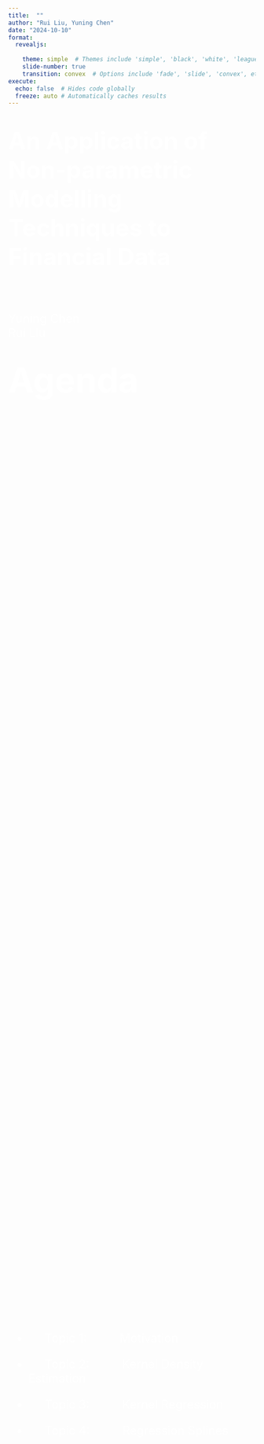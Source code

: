 ```yaml
---
title:  ""
author: "Rui Liu, Yuning Chen" 
date: "2024-10-10"
format: 
  revealjs: 
    
    theme: simple  # Themes include 'simple', 'black', 'white', 'league', etc
    slide-number: true
    transition: convex  # Options include 'fade', 'slide', 'convex', etc.
execute:
  echo: false  # Hides code globally
  freeze: auto # Automatically caches results
---
```


# [An Application of Non-parametric Modelling Techniques to Financial Data ]{style="font-size: 48px;color: white;"}  {background-color="#97C1A9"}

<br> <br> [  <br> Yuning Chen <br> Rui Liu ]{style="font-size: 24px;color: white;"}

# [Agenda]{style="font-size: 70px;color: white;"} {background-color="#8FCACA"}

<br>

::: {style="display: flex; justify-content: center; align-items: center; height: 100%; text-align: left; font-size: 24px; color: white; background: none;"}
-        Topic 1: [Motivation]{style="padding-left: 60px;"} <br>

-        Topic 2: [Kernel Density Estimation]{style="padding-left: 60px;"} <br>

-        Topic 3: [Kernel Regression]{style="padding-left: 60px;"} <br>

-        Topic 4: [Regression Splines]{style="padding-left: 60px;"} <br>
:::

# [ Topic 1: Motivation ]{style="color: white;"} {background-color="#FFC8A2"}

## <span style=" font-size: 60px; color: white;">Data</span>{background-color="#FFC8A2"}

<span style=" font-size: 15px; color: black; line-height: 1.5; display: block;">
All data were downloaded from Yahoo Finance using the R package **quantmod**. <br>
The dataset includes daily data on the opening, highest, lowest, and closing prices, along with trading volume. <br>
We use the **closing price** for our analysis. <br>
In our regression analysis, we use the **VIX index** as the response variable. 
</span>
<div style="font-size: 10px; color: #AA3A39;">
| **Variable** |     **Description**      |  **Min**       |   **Max**   |**Mean**| **Variance** |
|--------------|--------------------------|----------------|-------------|--------|--------------|
|     Date     |          -               |   2015-01-05   |  2024-10-11 |   -    |      -       |
|   VIX        |  Market's expectation of future volatility based on S&P500 index options, higher value means higher anticipated volatility over the next 30 days | 9.22 | 82.69 | 18.23 | 53.85|
| Oil          | West Texas Intermediate (WTI) Crude Oil future, quoted in U.S. dollar per barrel | -37.63 | 123.7 | 61.79 | 332|
|   Gold       |  Gold Futures on the COMEX, quoted in U.S. dollar per ounce | 1,051 | 2,670 | 1,578 | 131,279| 
|  S&P 500     | Tracks the performance of the 500 of the largest publicly traded companies is the U.S., weighted by market capitalization | 1,859 | 5,815 | 1,578 | 1,042,455 |
| Nikkei | Tracks the performance of the 225 large, publicly teraded companies listed on the Tokyo Stock Exchange, weighted by stock price | 14,952 | 42,224 | 24,494 | 35,633,296 | 
|  SSE | Shanghai Stock Exchange Composite Index, tracks all A-shares and B-shares listed on the Shanghai Stock Exchange, weighted by market capitalization | 2,483 | 5,166 |3,914 | 119,747 | 
|FTSE| FTSE 100 index, which represents the 100 largest companies listed on the London Stock Exchange, weighted by market capitalization | 4,994 | 8,446 | 7,117 | 355,342
</div>

![](scaled_data_time_series.jpeg){ width=100% style="display: block; margin: auto;" }


## <span style=" font-size: 60px; color: white;">Histograms</span>{background-color="#FFC8A2"}

![](histogram.jpeg){ width=100% style="display: block; margin: auto;"}

## <span style=" font-size: 60px; color: white;">Pairwise Scatter Plots</span>{background-color="#FFC8A2"}

![](scatter_plot.jpeg){ width=100% style="display: block; margin: auto;"}


# [ Topic 2: Kernel Density Estimation ]{style="color: #8FCACA;"} {background-color="#C6DBDA"}
## <span style=" font-size: 60px; color: white;">One-dimensional Kernel Density Estimation - Kernel Choices</span>{background-color="#C6DBDA"}
<span style=" font-size: 15px; color: black;">
Let $X_1,...,X_n$ be a random sample from a population with continuous pdf f. The kernel density estimator of f is: </span>
<span style=" font-size: 15px; color: white;">
$$\widehat{f}_h(x) = \frac{1}{nh}\sum_{i=1}^nK\left(\frac{x-X_i}{h}\right)$$
</span>
<span style="font-size: 15px; color: black;">
where $K(\cdot)$ is the kernel function and h is the bandwidth. 
</span>

<span style="font-size: 30px; color: black; margin-bottom: 0; display: block;">
Kernel Choices
</span>

::: {.columns}
::: {.column width="33%"}
<div style="display: flex; flex-direction: column; align-items: center; text-align: center; width: 100%;">
  <span style="font-size: 15px; color: black; margin: 0; padding: 0;margin-top: 0;display: block;">
    Gaussian Kernel
  </span>
  <img src="gaussian_kernel.jpeg" style="width: 70%; height: auto; margin: 0; padding: 0;"/>
</div>
:::
::: {.column width="33%"}
<div style="display: flex; flex-direction: column; align-items: center; text-align: center; width: 100%;">
  <span style="font-size: 15px; color: black; margin: 0; padding: 0;margin-top: 0;display: block;">
    Epanechnikov Kernel
  </span>
  <img src="epanechnikov_kernel.jpeg" style="width: 70%; height: auto; margin: 0; padding: 0;"/>
</div>
:::
::: {.column width="33%"}
<div style="display: flex; flex-direction: column; align-items: center; text-align: center; width: 100%;">
  <span style="font-size: 15px; color: black; margin: 0; padding: 0;margin-top: 0;display: block;">
    Uniform Kernel
  </span>
  <img src="uniform_kernel.jpeg" style="width: 70%; height: auto; margin: 0; padding: 0;"/>
</div>
:::
:::

## <span style=" font-size: 60px; color: white;">One-dimensional Kernel Density Estimation - Kernel Choices (Cont'd)</span>{background-color="#C6DBDA"}

::: {.columns}
::: {.column width="25%"}
<span style=" font-size: 18px; color: black">**VIX Index**</span>
![](VIX.jpg){ width=100% style="display: block; margin: auto;"}
:::
::: {.column width="25%"}
<span style=" font-size: 18px; color: black">**Oil**</span>
![](Oil.jpg){ width=100% style="display: block; margin: auto;"}


:::
::: {.column width="25%"}
<span style=" font-size: 18px; color: black">**Gold**</span>
![](Gold.jpg){ width=100% style="display: block; margin: auto;"}

:::
::: {.column width="25%"}
<span style=" font-size: 18px; color: black">**S&P500**</span>
![](SP_500.jpg){ width=100% style="display: block; margin: auto;"}
:::
:::

::: {.columns}
::: {.column width="25%"}
<span style=" font-size: 18px; color: black">**Nikkei Index**</span>
![](Nikkei.jpg){ width=100% style="display: block; margin: auto;"}
:::
::: {.column width="25%"}
<span style=" font-size: 18px; color: black">**SSE Index**</span>
![](SSE.jpg){ width=100% style="display: block; margin: auto;"}


:::
::: {.column width="25%"}
<span style=" font-size: 18px; color: black">**FTSE 100 Index**</span>
![](FTSE.jpg){ width=100% style="display: block; margin: auto;"}

:::
::: {.column width="25%"}

:::
:::

## <span style=" font-size: 60px; color: white;">One-dimensional Kernel Density Estimation - Bandwidth Selection</span>{background-color="#C6DBDA"}
::: {.columns}
::: {.column width="50%"}
<span style=" font-size: 20px; color: #3ACFFA;">
Method 1: Selected optimal bandwidths based on AMISE <br>
</span>

<span style="font-size: 12px; color: black; line-height: 1.0; display: inline-block; margin: 0;">
The optimal bandwidths for kernel density estimators can be selected based on asymptotic mean integrated square error (AMISE) where<br>
$$AMISE\{\widehat{f}_h(x)\} = \frac{5}{4}n^{-\frac{4}{5}}\{R(f'')\}^{\frac{2}{5}}\{R(K)\}^{\frac{4}{5}}\{\mu_2(K)\}^{\frac{2}{5}}$$ 
the optimal bandwidth that minimized the AMISE is:
$$h_{opt} = \left[\frac{R(K)}{n\color{#AA3A39}{R(f'')}{\mu_2(K)}^2}\right]^{\frac{1}{5}}$$
</span>
<span style=" font-size: 15px; color: #AA3A39;">
Problem: we need to estimate $f''$
</span>

<span style=" font-size: 15px; color: #53af8b;">
Solution: Rule of Thumb <br>
</span>
<span style="font-size: 12px; color: black; line-height: 1.0; display: inline-block; margin: 0;">
Estimate $R(f'')$ parametrically by assuming that f is close to a Gaussian density function. <br><br>
Gaussian: $\widehat{h}_{rot} = \left(\frac{1}{4\pi}\right)^{\frac{1}{10}}\left(\frac{3}{8\sqrt{\pi}}\right)^{-\frac{1}{5}}\widehat{\sigma} n^{-\frac{1}{5}}\approx 1.06\widehat{\sigma} n^{-\frac{1}{5}}$ <br>
Epanechnikov: $\widehat{h}_{rot} = \left(\frac{5\widehat{\sigma}^5}{n}\right)\approx 2.34\widehat{\sigma} n^{-\frac{1}{5}}$ <br>
Uniform: $\widehat{h}_{rot} = \left(\frac{3\widehat{\sigma}^5}{n}\right) \approx 2.77\widehat{\sigma} n^{-\frac{1}{5}}$ <br>
</span>
:::
::: {.column width="50%"}
<span style=" font-size: 20px; color: #f69284;">
Method 2: Select optimal bandwidths based on ISE<br>
</span>

<span style="font-size: 12px; color: black; line-height: 1.0; display: inline-block; margin: 0;">
The optimal bandwidths for kernel density estimators can be selected based on the integrated squared error (ISE) where<br>
$$ISE(\widehat{f}_h) = \int_{-\infty}^{\infty} \left\{\widehat{f}_h(x) - f(x)\right\}^2dx = \int_{-\infty}^{\infty} \left\{\widehat{f}_{h}(x)\right\}^2dx - \color{#AA3A39}{2\int_{-\infty}^{\infty} \widehat{f}_h(x)f(x)dx} + \int_{-\infty}^{\infty} \left\{f(x)\right\}^2dx$$ 
</span>

<span style="font-size: 15px; color: #AA3A39;line-height: 1.0; display: inline-block; margin: 0;">
</span>
<span style="font-size: 12px; color: #AA3A39;line-height: 3.0; display: inline-block; margin: 0; ">
Problem: <br>$-2\int_{-\infty}^{\infty} \widehat{f}_h(x)f(x)dx = -2E\{g(X)\}|_{g=\widehat{f}_{h}}$ depends on $h$ and involves unknown quantity f. 
</span>
<br>
<br>
<span style=" font-size: 15px; color: #53af8b;">
Solution: Least Squares Cross-validation <br>
</span>
<span style="font-size: 12px; color: black; line-height: 1.0; display: inline-block; margin: 0;">
Find $h_{LSCV}$ that minimizes: 
$$LSCV(h) = \int_{-\infty}^{\infty} \left\{\widehat{f}_{h}(x)\right\}^2dx - \frac{2}{n} \sum_{i=1}^n \widehat{f}_{h,-i}(X_i) \\
=\frac{1}{n^2h}\sum_{i=1}^n\sum_{j=1}^nK_{(2)}\left(\frac{X_i - X_j}{h}\right) - \frac{2}{n(n-1)h}\sum_{i=1}^n\sum_{j\neq i}K\left(\frac{X_i - X_j}{h}\right)$$
$h_{LSCV}$ is asymptotically optimal
</span>
:::
:::

## <span style=" font-size: 55px; color: white;">One-dimensional Kernel Density Estimation - Bandwidth Selection (Cont'd)</span>{background-color="#C6DBDA"}
::: {.columns}
::: {.column width="50%"}
<span style="font-size: 14px; color: #53af8b; line-height: 1.0; display: inline-block; margin-top: 0;">
Estimated $h_{opt}$ Values
</span>
<div style="font-size: 10px; color: black; line-height: 1.0; margin-top: .5em; text-align: center;">
  <table style="margin: 0 auto; border-collapse: collapse;">
    <tr>
      <th style="padding: 8px; border-top: 1px solid black; border-bottom: 1px solid black;">Asset</th>
      <th style="padding: 8px; border-top: 1px solid black; border-bottom: 1px solid black;">Gaussian $h_{opt}$</th>
      <th style="padding: 8px; border-top: 1px solid black; border-bottom: 1px solid black;">Epanechnikov $h_{opt}$</th>
      <th style="padding: 8px; border-top: 1px solid black; border-bottom: 1px solid black;">Uniform $h_{opt}$</th>
    </tr>
    <tr>
      <td style="padding: 8px; border-top: 1px solid black; border-bottom: 1px solid black;">VIX</td>
      <td style="padding: 8px; border-top: 1px solid black; border-bottom: 1px solid black;">1.38</td>
      <td style="padding: 8px; border-top: 1px solid black; border-bottom: 1px solid black;">3.05</td>
      <td style="padding: 8px; border-top: 1px solid black; border-bottom: 1px solid black;">3.61</td>
    </tr>
    <tr>
      <td style="padding: 8px; border-top: 1px solid black; border-bottom: 1px solid black;">Oil</td>
      <td style="padding: 8px; border-top: 1px solid black; border-bottom: 1px solid black;">4.17</td>
      <td style="padding: 8px; border-top: 1px solid black; border-bottom: 1px solid black;">9.20</td>
      <td style="padding: 8px; border-top: 1px solid black; border-bottom: 1px solid black;">10.89</td>
    </tr>
    <tr>
      <td style="padding: 8px; border-top: 1px solid black; border-bottom: 1px solid black;">Gold</td>
      <td style="padding: 8px; border-top: 1px solid black; border-bottom: 1px solid black;">82.91</td>
      <td style="padding: 8px; border-top: 1px solid black; border-bottom: 1px solid black;">183.03</td>
      <td style="padding: 8px; border-top: 1px solid black; border-bottom: 1px solid black;">216.66</td>
    </tr>
    <tr>
      <td style="padding: 8px; border-top: 1px solid black; border-bottom: 1px solid black;">SP&500</td>
      <td style="padding: 8px; border-top: 1px solid black; border-bottom: 1px solid black;">233.63</td>
      <td style="padding: 8px; border-top: 1px solid black; border-bottom: 1px solid black;">515.76</td>
      <td style="padding: 8px; border-top: 1px solid black; border-bottom: 1px solid black;">610.53</td>
    </tr>
    <tr>
      <td style="padding: 8px; border-top: 1px solid black; border-bottom: 1px solid black;">Nikkei</td>
      <td style="padding: 8px; border-top: 1px solid black; border-bottom: 1px solid black;">1366.00</td>
      <td style="padding: 8px; border-top: 1px solid black; border-bottom: 1px solid black;">3015.40</td>
      <td style="padding: 8px; border-top: 1px solid black; border-bottom: 1px solid black;">3569.50</td>
    </tr>
    <tr>
      <td style="padding: 8px; border-top: 1px solid black; border-bottom: 1px solid black;">SSE</td>
      <td style="padding: 8px; border-top: 1px solid black; border-bottom: 1px solid black;">66.32</td>
      <td style="padding: 8px; border-top: 1px solid black; border-bottom: 1px solid black;">146.40</td>
      <td style="padding: 8px; border-top: 1px solid black; border-bottom: 1px solid black;">173.31</td>
    </tr>
    <tr>
      <td style="padding: 8px; border-top: 1px solid black; border-bottom: 1px solid black;">FTSE</td>
      <td style="padding: 8px; border-top: 1px solid black; border-bottom: 1px solid black;">123.26</td>
      <td style="padding: 8px; border-top: 1px solid black; border-bottom: 1px solid black;">272.10</td>
      <td style="padding: 8px; border-top: 1px solid black; border-bottom: 1px solid black;">322.10</td>
    </tr>
  </table>
</div>
<span style="font-size: 14px; color: #53af8b; line-height: 1.0; display: inline-block; margin: 0;">
Estimated $h_{LSCV}$ Values
</span>
<div style="font-size: 10px; color: black; line-height: 1.0; margin-top: .5em; text-align: center;">
  <table style="margin: 0 auto; border-collapse: collapse;">
    <tr>
      <th style="padding: 8px; border-top: 1px solid black; border-bottom: 1px solid black;">Asset</th>
      <th style="padding: 8px; border-top: 1px solid black; border-bottom: 1px solid black;">Gaussian $h_{LSCV}$</th>
      <th style="padding: 8px; border-top: 1px solid black; border-bottom: 1px solid black;">Epanechnikov $h_{LSCV}$</th>
      <th style="padding: 8px; border-top: 1px solid black; border-bottom: 1px solid black;">Uniform $h_{LSCV}$</th>
    </tr>
    <tr>
      <td style="padding: 8px; border-top: 1px solid black; border-bottom: 1px solid black;">VIX</td>
      <td style="padding: 8px; border-top: 1px solid black; border-bottom: 1px solid black;">1.60</td>
      <td style="padding: 8px; border-top: 1px solid black; border-bottom: 1px solid black;">1.88</td>
      <td style="padding: 8px; border-top: 1px solid black; border-bottom: 1px solid black;">2.22</td>
    </tr>
    <tr>
      <td style="padding: 8px; border-top: 1px solid black; border-bottom: 1px solid black;">Oil</td>
      <td style="padding: 8px; border-top: 1px solid black; border-bottom: 1px solid black;">8.33</td>
      <td style="padding: 8px; border-top: 1px solid black; border-bottom: 1px solid black;">4.60</td>
      <td style="padding: 8px; border-top: 1px solid black; border-bottom: 1px solid black;">5.44</td>
    </tr>
    <tr>
      <td style="padding: 8px; border-top: 1px solid black; border-bottom: 1px solid black;">Gold</td>
      <td style="padding: 8px; border-top: 1px solid black; border-bottom: 1px solid black;">41.46</td>
      <td style="padding: 8px; border-top: 1px solid black; border-bottom: 1px solid black;">91.51</td>
      <td style="padding: 8px; border-top: 1px solid black; border-bottom: 1px solid black;">108.33</td>
    </tr>
    <tr>
      <td style="padding: 8px; border-top: 1px solid black; border-bottom: 1px solid black;">SP500</td>
      <td style="padding: 8px; border-top: 1px solid black; border-bottom: 1px solid black;">116.82</td>
      <td style="padding: 8px; border-top: 1px solid black; border-bottom: 1px solid black;">257.88</td>
      <td style="padding: 8px; border-top: 1px solid black; border-bottom: 1px solid black;">305.27</td>
    </tr>
    <tr>
      <td style="padding: 8px; border-top: 1px solid black; border-bottom: 1px solid black;">Nikkei</td>
      <td style="padding: 8px; border-top: 1px solid black; border-bottom: 1px solid black;">682.98</td>
      <td style="padding: 8px; border-top: 1px solid black; border-bottom: 1px solid black;">1507.70</td>
      <td style="padding: 8px; border-top: 1px solid black; border-bottom: 1px solid black;">1784.80</td>
    </tr>
    <tr>
      <td style="padding: 8px; border-top: 1px solid black; border-bottom: 1px solid black;">SSE</td>
      <td style="padding: 8px; border-top: 1px solid black; border-bottom: 1px solid black;">158.37</td>
      <td style="padding: 8px; border-top: 1px solid black; border-bottom: 1px solid black;">87.40</td>
      <td style="padding: 8px; border-top: 1px solid black; border-bottom: 1px solid black;">103.46</td>
    </tr>
    <tr>
      <td style="padding: 8px; border-top: 1px solid black; border-bottom: 1px solid black;">{'FTSE'}</td>
      <td style="padding: 8px; border-top: 1px solid black; border-bottom: 1px solid black;">164.79</td>
      <td style="padding: 8px; border-top: 1px solid black; border-bottom: 1px solid black;">150.56</td>
      <td style="padding: 8px; border-top: 1px solid black; border-bottom: 1px solid black;">178.23</td>
    </tr>
  </table>
</div>


:::
::: {.column width="50%"}
<div style="font-size: 14px; color: black; line-height: 1.0; margin-top: 4em; text-align: center;">
![](VIX_MSE.png){ width=60% style="display: block; margin: auto;"} <br>
![](Oil_MSE.jpg){ width=60% style="display: block; margin: auto;"}

</div>

:::
:::

## <span style=" font-size: 60px; color: white;"> One-dimensional Kernel Density Estimation - Boundary Bias</span>{background-color="#C6DBDA"}

<span style=" font-size: 15px; color: #AA3A39;">
Problem: When we use the kernel density estimator $\widehat{f}_{h}{(x)}$ to estimate $f(x)$, the support set of the estimator can be different from that of $f(x)$. 
</span>

<span style=" font-size: 15px; color: black;">
Specifically, the bias of our estimator $\widehat{f}_{h}{(x)}$ at $x = ph$ with $0 \leq p < 1$ is: 
$$Bias\left\{\widehat{f}_{h}{(x)}\right\} = \{a_0(p) - 1\}f(x) - ha_1(p)f'(x)+\frac{1}{2}h^2a_2(p)f''(x)+o(h^2)$$ where $a_l(p) = \int_{-\infty}^pu^lK(u)du$
</span>

::: {.columns}
::: {.column width="33%"}
<span style="font-size: 20px; color: #53af8b; margin: 0; padding: 0;margin-top: 0;display: block;">
   Solution 1: Normalization
</span>
<span style="font-size: 11px; color: black; margin: 0; padding: 0;margin-top: 0;display: block;">
We normalize $\widehat{f}_{h}{(x)}$ by dividing by $a_0(p)$ so that: 
$$\tilde{f_h}(x) = \frac{\widehat{f}_{h}(x)}{a_0(p)}$$ and 
$$Bias\left\{\tilde{f_h}{(x)}\right\} = - h\frac{a_1(p)}{a_0(p)}f'(x)+\frac{1}{2}h^2\frac{a_2(p)}{a_0(p)}f''(x)+o(h^2) \rightarrow 0$$ 
Note:<br>
The bias has rate $h$ instead of $h^2$, meaning that the convergence at boundary is much slower.
</span>
:::
::: {.column width="33%"}
  <span style="font-size: 20px; color: #53af8b; margin: 0; padding: 0;margin-top: 0;display: block;">
   Solution 2: Boundary Kernels
  </span>
  <span style="font-size: 11px; color: black; margin: 0; padding: 0;margin-top: 0;display: block;">
  Suppose we have two kernel functions $L(\cdot)$ and $K(\cdot)$, we know that 
  $$
  E\{c_1(p)\widehat{f}_{K,h}{(x)}\} = c_1(p)a_0(p)f(x) - ha_1(p)c_1(p)f'(x)+O(h^2) \\ 
  E\{a_1(p)\widehat{f}_{L,h}{(x)}\} = a_1(p)c_0(p)f(x) - ha_1(p)c_1(p)f'(x)+O(h^2) \\ 
  $$
  we define a new kernel $B(\cdot)$ at the boundary: 
  $$B(u) = \frac{c_1(p)K(u) - a_1(p)L(u)}{c_1(p)a_0(p) - a_1(p)c_0(p)}$$
  The new estimator $\widehat{f}_{B,h}{(x)}$ satisfies: 
  $$E{\widehat{f}_{B,h}{(x)}} = f(x) + O(h^2)$$
  </span>
:::
::: {.column width="33%"}
  <span style="font-size: 18px; color: #53af8b; margin: 0; padding: 0;margin-top: 0;display: block;">
   Solution 3: Log - Transformation 
  </span>
  <span style="font-size: 11px; color: black; margin: 0; padding: 0;margin-top: 0;display: block;">
  We estimate a kernel density estimator $\widehat{g}(\cdot)$ based on the log transformed data and the estimator for the original variable y is 
  $$\widehat{f}(x) = \frac{\widehat{g}(log(x))}{x}$$
  Note: If x is near 0 at the boundary, then the result will be very unstable. 
  
  </span>
  <span style="font-size: 18px; color: #53af8b; margin: 0; padding: 0;margin-top: 0;display: block;">
   Solution 4: Reflected Method
</span>
<span style="font-size: 11px; color: black; margin: 0; padding: 0;margin-top: 0;display: block;">
We use a new estimator $$\widehat{f}(x) = \frac{1}{nh}\left[ K\left( \frac{x+X_i}{h}\right) + K\left( \frac{x-X_i}{h}\right)\right]$$
to estimate the density at the boundary. <br>
Essentially, we are reflecting the kernel at the boundary. 
</span>
:::
:::

## <span style=" font-size: 60px; color: white;"> One-dimensional Kernel Density Estimation - Boundary Bias (Cont'd)</span>{background-color="#C6DBDA"}
<span style="font-size: 20px; color: #53af8b; margin: 0; padding: 0;margin-top: 0;display: block;">
We use Epanechnikov kernel and $h_{RoT}$ to illustrate the effect of different boundary bias correction methods
</span>

::: {.columns}
::: {.column width="50%"}
<div style="font-size: 14px; color: black; line-height: 1.0; margin-top: 5em; text-align: center;">
![](boundary_bias_oil.jpg){ width=90% style="display: block; margin: auto;" }
</div>

:::
::: {.column width="50%"}
<div style="font-size: 14px; color: black; line-height: 1.0; margin-top: 5em; text-align: center;">
![](boundary_bias_VIX.jpg){ width=90% style="display: block; margin: auto;" }
</div>
:::
:::
## <span style=" font-size: 60px; color: white;"> Two-dimensional Kernel Density Estimation</span>{background-color="#C6DBDA"}

::: {.columns}
::: {.column width="100%"}
<span style="font-size: 18px; color: black; margin: 0; padding: 0;margin-top: 2em;display: block;">
If $X \in \mathbb{R}^2$, then the two dementional kernel density estimator of $f(x)$ is: 
</span>

<span style="font-size: 18px; color: white; margin: 0; padding: 0;margin-top: 2em;display: block;">
$$\widehat{f}_h(x) \ = \frac{1}{n}\sum_{i=1}^n \frac{1}{h_1 h_2}K\left( \frac{x-X_1}{h_1}, \frac{x-X_2}{h_12}\right)$$
</span>


<span style="font-size: 18px; color: black; margin: 0; padding: 0;margin-top: 2em;display: block;">
More generally, we use a non-singular matrix $H$ as the bandwidth matrix, then
</span>

<span style="font-size: 18px; color: white; margin: 0; padding: 0;margin-top: 2em;display: block;">
$$
\widehat{f}_h(x) \ = \frac{1}{n}\sum_{i=1}^n \frac{1}{det(\mathbf{H})}\mathscr{K}\{\mathbf{H}^{-1}(\mathbf{x} - \mathbf{X_i})\}
$$
</span>

:::
:::

::: {.columns}
::: {.column width="25%"}
<div style="font-size: 14px; color: black; line-height: 1.0; margin-top: 2em; text-align: center;">
**Fitted Density Plot - Oil v.s Gold**

![](3D_Gold_Oil.jpg){ width=100% style="display: block; margin: auto;" }
</div>
:::
::: {.column width="25%"}
<div style="font-size: 14px; color: black; line-height: 1.0; margin-top: 2em; text-align: center;">
**Fitted Density Plot - Gold v.s VIX**

![](3D_Gold_VIX.jpg){ width=100% style="display: block; margin: auto;" }
</div>
:::
::: {.column width="25%"}
<div style="font-size: 14px; color: black; line-height: 1.0; margin-top: 2em; text-align: center;">
**Fitted Density Plot - Oil v.s Gold**

![](3D_Oil_VIX.jpg){ width=100% style="display: block; margin: auto;" }
</div>
:::
::: {.column width="25%"}
<div style="font-size: 14px; color: black; line-height: 1.0; margin-top: 2em; text-align: center;">
**Fitted Density Plot - S&P500 v.s VIX**

![](3D_SP500_VIX.jpg){ width=100% style="display: block; margin: auto;" }
</div>
:::
:::

# [ Topic 3: Kernel Regression ]{style="color: black;"} {background-color="#F1EDE6"}

## <span style=" font-size: 35px; color: black;"> Scaling Data </span>{background-color="#F1EDE6"}

<span style=" font-size: 20px; color: black;">For our regression analysis, we scale the data by standardizing the data so that the distance calculation are consistent across the covariates. 
</span>
![](scatter_plot_scaled.jpeg){ width=70% style="display: block; margin: auto;" }


## <span style=" font-size: 35px; color: black;"> Local Constant and Local Linear Kernel Regression </span>{background-color="#F1EDE6"}

 <span style=" font-size: 20px; color: black;">
 We model the data non-parametrically as:  </span>
 <span style="font-size: 20px; color: grey;">
 $$Y_i = m(\mathbf{X_i}) + \epsilon_i$$
 </span>
 
<span style=" font-size: 20px; color: black;">
In a </span> <span style=" font-size: 20px; color: #00C4D4;">local constant estimator </span><span style=" font-size: 20px; color: black;">, the estimator $\widehat{m}_{h}(x)$ is defined as:
</span>

<span style=" font-size: 20px; color: #C06C84;">
$$\widehat{m}_{h}(x) = \frac{\sum_{i=1}^nK\left(\frac{x-X_i}{h}\right)Y_i}{K\left(\frac{x-X_i}{h}\right)}$$
</span>

<span style=" font-size: 20px; color: black;">
In a </span> <span style=" font-size: 20px; color: #00C4D4;">local linear estimator </span><span style=" font-size: 20px; color: black;">, the estimator $\widehat{m}_{h}(x)$ is defined as:
</span>

<span style=" font-size: 20px; color: #355C7D;">
$$\widehat{m}_{1,h}(x) = \frac{S_{2,h}(x)T_{0,h}(x) - S_{1,h}(x)T_{1,h}(x)}{S_{0,h}(x)S_{2,h}(x)- S^2_{1,h}(x)} \qquad $$ 
</span>

<span style=" font-size: 20px; color: #355C7D;">
where
$$\widehat{\beta}(x)= \begin{pmatrix}
S_{0,h}(x) & S_{1,h}(x) \\ 
S_{1,h}(x) & S_{2,h}(x)
\end{pmatrix}^{-1}
\begin{pmatrix}
T_{0,h}(x) \\ 
T_{1,h}(x)
\end{pmatrix}
\qquad 
S_{j,h}(x) = \sum_{i=1}^n K_h(x-X_i)(X_i-x)^j
\qquad 
T_{j,h}(x) = \sum_{i=1}^n K_h(x-X_i)(X_i-x)^jY_i
$$ 
</span>


## <span style=" font-size: 35px; color: black;"> One Dimensional Kernel Regression </span>{background-color="#F1EDE6"}

::: {style="display: flex; justify-content: space-between; width: 100%; margin-bottom: 0em;"}
::: {style="flex: 1; display: flex; justify-content: center; margin: 0; padding: 0;"}
<span style=" font-size: 20px; color: #8FCACA;"> Local Constant Regression with Epanechnikov Kernel</span>
![](one_dimensional_kernel_regression_lc_epanechnikov.jpeg){ width=100% style="display: block; margin: auto;" }
:::
::: {style="flex: 1; display: flex; justify-content: center; margin: 0; padding: 0;"}
<span style=" font-size: 20px; color: pink;"> Local Linear Regression with Epanechnikov Kernel</span>
![](one_dimensional_kernel_regression_ll_epanechnikov.jpeg){ width=100% style="display: block; margin: auto;" }
:::
:::

::: {style="display: flex; justify-content: space-between; width: 100%; margin-top: 0em;"}
::: {style="flex: 1; text-align: center; font-size: 0.2em; margin: 0; padding: 0;"}
**Bandwidth selected by cross validation, minimizing the weighted average residual sum of squares**

|  Model       |  adjusted $R^2$  |     X Range       | Bandwidth | Bandwidth % of X Range |
|--------------|------------------|-------------------|-----------|-------------------------|
| VIX ~ S&P500 | 0.2952|  -1.41 - 2.47     |   0.0093  |          0.24%         |
| VIX ~ Oil    | 0.4823| -2.87 - 3.42      |   0.0848  |          1.35%         |
| VIX ~ Gold   | 0.4330|  -1.45 - 3.01     |  0.0195   |          0.44%         |
| VIX ~ Nikkei | 0.2022| -1.60 - 2.97      |  0.025    |          0.55%         |
| VIX ~ SSE    | 0.0593|  -2.06 - 5.70    |  0.0932    |          1.20%         |
| VIX ~ FTSE   | 0.4833|  -3.57 - 2.23    |  0.0716    |          1.24%         |
:::
::: {style="flex: 1; text-align: center; font-size: 0.2em; margin: 0; padding: 0;"}
**Bandwidth selected by cross validation, minimizing the weighted average residual sum of squares**

|  Model       |  adjusted $R^2$  |     X Range       | Bandwidth | Bandwidth % of X Range |
|--------------|------------------|-------------------|-----------|-------------------------|
| VIX ~ S&P500 | 0.2147|  -1.41 - 2.47     |   0.0834  |          2.15%         |
| VIX ~ Oil    | 0.4824| -2.87 - 3.42      |   0.0237  |          1.48%         |
| VIX ~ Gold   | 0.4269|  -1.45 - 3.01     |  0.0195   |          0.53%         |
| VIX ~ Nikkei | 0.1849| -1.60 - 2.97      |  0.0527    |         1.15%         |
| VIX ~ SSE    | 0.0550|  -2.06 - 5.70    |  0.0799    |          1.84%         |
| VIX ~ FTSE   | 0.4821|  -3.57 - 2.23    |  0.0716    |          1.38%         |
:::
:::

## <span style=" font-size: 35px; color: black;"> Multi Dimensional Kernel Regression </span>{background-color="#F1EDE6"}
<span style=" font-size: 15px; color: black;"> We sample 75% of the data without replacement as our training set and the rest 25% are used as testing set. </span>

::: {style="display: flex; justify-content: space-between; width: 100%; margin-top: 1em; margin-bottom:0em;"}
::: {style="flex: 1; text-align: center; font-size: 0.25em; margin: 0; padding: 0;"}
**Local Constant Estimator - Full Model**
<table style="width:100%; border-collapse: collapse;">
  <tr>
    <th>Model</th>
    <th>Oil</th>
    <th>Gold</th>
    <th>S&P500</th>
    <th>Nikkei</th>
    <th>SSE</th>
    <th>FTSE</th>
  </tr>
  <tr>
    <td>Bandwidth</td>
    <td>0.13</td>
    <td>0.11</td>
    <td>0.08</td>
    <td>0.24</td>
    <td>0.19</td>
    <td>0.19</td>
  </tr>
  <tr>
    <td>Bandwidth % of X Range</td>
    <td>0.02</td>
    <td>0.02</td>
    <td>0.02</td>
    <td>0.05</td>
    <td>0.02</td>
    <td>0.03</td>
  </tr>
  <tr style="border-top:double;">
    <td><b>Adjusted $R^2$</b></td>
    <td><b>0.9660</b></td>
    <td></td>
    <td><b>Training MSE</b></td>
    <td><b>0.0319<b></td>
    <td><b>Testing MSE</b></td>
    <td><b>0.4534<b></td>
  </tr>
</table>
:::
::: {style="flex: 1; text-align: center; font-size: 0.25em; margin-left: 1em; padding: 0;"}
**Local Linear Estimator - Full Model**
<table style="width:100%; border-collapse: collapse;">
  <tr>
    <th>Model</th>
    <th>Oil</th>
    <th>Gold</th>
    <th>S&P500</th>
    <th>Nikkei</th>
    <th>SSE</th>
    <th>FTSE</th>
  </tr>
  <tr>
    <td>Bandwidth</td>
    <td>0.25</td>
    <td>0.48</td>
    <td>0.20</td>
    <td>0.19</td>
    <td>0.34</td>
    <td>0.35</td>
  </tr>
  <tr>
    <td>Bandwidth % of X Range</td>
    <td>0.04</td>
    <td>0.12</td>
    <td>0.05</td>
    <td>0.04</td>
    <td>0.04</td>
    <td>0.06</td>
  </tr>
  <tr style="border-top:double;">
    <td><b>Adjusted $R^2$</b></td>
    <td><b>0.9529</b></td>
    <td></td>
    <td><b>Training MSE</b></td>
    <td><b>0.0452<b></td>
    <td><b>Testing MSE</b></td>
    <td><b>0.4534<b></td>
  </tr>
</table>
:::
:::

::: {.columns}
::: {.column width="100%"}
<span style="font-size: 12px; color: black; line-height: 1.5; display: block; margin-top: 0em;">
Fitted v.s observed values - Local Constant Estimator
</span>
![](kernel_regression_lc_full_testing.jpeg){ width=90% style="display: block; margin-left: 2em;" }
:::
::: {.column width="100%"}
<span style="font-size: 12px; color: black; line-height: 1.5; display: block; margin-top: 0em;">
Fitted v.s observed values - Local Linear Estimator
</span>
![](kernel_regression_ll_full_testing.jpeg){ width=90% style="display: block; margin: auto;" }
:::
:::
<!-- 
::: {.columns}
::: {.column width="100%"}
![](scaled_data_time_series.jpeg){ width=100% style="display: block; margin: auto;" }
:::
:::
-->


## <span style=" font-size: 35px; color: black;"> Multi Dimensional Kernel Regression (Cont'd) </span>{background-color="#F1EDE6"}
::: {style="display: flex; justify-content: space-between; width: 100%; margin-top: 0em;"}
::: {style="flex: 1; text-align: center; font-size: 0.2em; margin: 0; padding: 0;"}
**Local Constant Estimator - Five Variables**
<table style="width:100%; border-collapse: collapse;">
  <tr>
    <th>Model</th>
    <th>Training MSE</th>
    <th>Testing MSE</th>
  </tr>
  <tr>
    <td>VIX ~ Oil + Gold + SP500 + Nikkei + SSE + FTSE</td>
    <td>0.0303</td>
    <td>0.4049</td>

  </tr>
  <tr>
    <td>VIX ~ Gold + SP500 + Nikkei + SSE + FTSE</td>
    <td>0.0333</td>
    <td>0.2595</td>
  </tr>
  <tr style="border-top:double;">
    <td>VIX ~ Oil + SP500 + Nikkei + SSE + FTSE</td>
    <td>0.0430</td>
    <td>0.2242</td>
  </tr>
  <tr>
    <td>VIX ~ Oil + Gold + Nikkei + SSE + FTSE</td>
    <td>0.0332</td>
    <td style="background-color: lightblue;">0.2097</td>
  </tr>
  <tr>
    <td>VIX ~ Oil + Gold + SP500 + SSE + FTSE</td>
    <td>0.0335</td>
    <td>0.2185</td>
  </tr>
  <tr>
    <td>VIX ~ Oil + Gold + SP500 + Nikkei + SSE</td>
    <td>0.0427</td>
    <td>0.2273</td>
  </tr>
</table>
:::
::: {style="flex: 1; text-align: center; font-size: 0.2em; margin-left: 1em; padding: 0;"}
**Local Linear Estimator - Five Variable**
<table style="width:100%; border-collapse: collapse;">
  <tr>
    <th>Model</th>
    <th>Training MSE</th>
    <th>Testing MSE</th>
  </tr>
  <tr>
    <td>VIX ~ Oil + Gold + SP500 + Nikkei + SSE + FTSE</td>
    <td>0.0592</td>
    <td style="background-color: skyblue;">0.2330</td>

  </tr>
  <tr>
    <td>VIX ~ Gold + SP500 + Nikkei + SSE + FTSE</td>
    <td>0.0402</td>
    <td>65.2433</td>
  </tr>
  <tr style="border-top:double;">
    <td>VIX ~ Oil + SP500 + Nikkei + SSE + FTSE</td>
    <td>0.0679</td>
    <td>59.7825</td>
  </tr>
  <tr>
    <td>VIX ~ Oil + Gold + Nikkei + SSE + FTSE</td>
    <td>0.0568</td>
    <td>115.7836</td>
  </tr>
  <tr>
    <td>VIX ~ Oil + Gold + SP500 + SSE + FTSE</td>
    <td>0.0538</td>
    <td>92.8924</td>
  </tr>
  <tr>
    <td>VIX ~ Oil + Gold + SP500 + Nikkei + SSE</td>
    <td>0.0453</td>
    <td>6511.29</td>
  </tr>
</table>
:::
:::

<span style="font-size: 12px; color: #93C990; line-height: 1; display: block; margin-top: 0em; margin-bottom:0em;">
Local Constant Estimator 
</span>

::: {style="display: flex; justify-content: space-between; width: 100%; margin-top: 0em;"}
::: {.column width="33.33%"}
<span style="font-size: 12px; color: black; line-height: 1; display: block; margin-top: 0em;">
Oil
</span>
![](kernel_regression_lc_five_oil_testing.jpeg){ width=100% style="display: block; margin: 0;" }

:::
::: {.column width="33.33%"}
<span style="font-size: 12px; color: black; line-height: 1.5; display: block; margin-top: 0em;">
Gold
</span>
![](kernel_regression_lc_five_gold_testing.jpeg){ width=100% style="display: block; margin: 0;" }

:::
::: {.column width="33.33%"}
<span style="font-size: 12px; color: black; line-height: 1.5; display: block; margin-top: 0em;">
SP500
</span>
![](kernel_regression_lc_five_SP500_testing.jpeg){ width=100% style="display: block; margin: 0;" }
:::
:::

::: {style="display: flex; justify-content: space-between; width: 100%; margin-top: 0em;"}
::: {.column width="33.33%"}
<span style="font-size: 12px; color: black; line-height: 1.5; display: block; margin-top: 0em;">
Nikkei
</span>
![](kernel_regression_lc_five_Nikkei_testing.jpeg){ width=100% style="display: block; margin: 0;" }

:::
::: {.column width="33.33%"}
<span style="font-size: 12px; color: black; line-height: 1.5; display: block; margin-top: 0em;">
SSE
</span>
![](kernel_regression_lc_five_SSE_testing.jpeg){ width=100% style="display: block; margin: 0;" }

:::
::: {.column width="33.33%"}
<span style="font-size: 12px; color: black; line-height: 1.5; display: block; margin-top: 0em;">
FTSE
</span>
![](kernel_regression_lc_five_FTSE_testing.jpeg){ width=100% style="display: block; margin: 0;" }

:::
:::

<span style="font-size: 12px; color: #93C990; line-height: 1; display: block; margin-top: 0em; margin-bottom:0em;">
Local Linear Estimator 
</span>

::: {style="display: flex; justify-content: space-between; width: 100%; margin-top: 0em;"}
::: {.column width="33.33%"}
<span style="font-size: 12px; color: black; line-height: 1.5; display: block; margin-top: 0em;">
Oil
</span>
![](kernel_regression_ll_five_oil_testing.jpeg){ width=100% style="display: block; margin: 0;" }

:::
::: {.column width="33.33%"}
<span style="font-size: 12px; color: black; line-height: 1.5; display: block; margin-top: 0em;">
Gold
</span>
![](kernel_regression_ll_five_gold_testing.jpeg){ width=100% style="display: block; margin: 0;" }
:::
::: {.column width="33.33%"}
<span style="font-size: 12px; color: black; line-height: 1.5; display: block; margin-top: 0em;">
S&P500
</span>
![](kernel_regression_ll_five_SP500_testing.jpeg){ width=100% style="display: block; margin: 0;" }
:::
:::

::: {style="display: flex; justify-content: space-between; width: 100%; margin-top: 0em;"}
::: {.column width="33.3%"}
<span style="font-size: 12px; color: black; line-height: 1.5; display: block; margin-top: 0em;">
Nikkei
</span>
![](kernel_regression_ll_five_Nikkei_testing.jpeg){ width=100% style="display: block; margin: 0;" }
:::
::: {.column width="33.33%"}
<span style="font-size: 12px; color: black; line-height: 1.5; display: block; margin-top: 0em;">
SSE
</span>
![](kernel_regression_ll_five_SSE_testing.jpeg){ width=100% style="display: block; margin: 0;" }
:::
::: {.column width="33.33%"}
<span style="font-size: 12px; color: black; line-height: 1.5; display: block; margin-top: 0em;">
FTSE
</span>
![](kernel_regression_ll_five_FTSE_testing.jpeg){ width=100% style="display: block; margin: 0;" }
:::
:::

## <span style=" font-size: 35px; color: black;"> Multi Dimensional Kernel Regression (Continued) </span>{background-color="#F1EDE6"}

::: {style="display: flex; justify-content: space-between; width: 100%; margin-top: 1em;"}
::: {style="flex: 1; text-align: center; font-size: 0.2em; margin: 0; padding: 0;"}
**Local Constant Estimator - Four Variables**
<table style="width:100%; border-collapse: collapse;">
  <tr>
    <th>Model</th>
    <th>Training MSE</th>
    <th>Testing MSE</th>
  </tr>
  <tr>
    <td>VIX ~  Gold + Nikkei + SSE + FTSE</td>
    <td>0.0484</td>
    <td>0.2351</td>

  </tr>
  <tr>
    <td>VIX ~ Oil + Nikkei + SSE + FTSE</td>
    <td>0.0553</td>
    <td style="background-color: skyblue;">0.1644</td>
  </tr>
  <tr style="border-top:double;">
    <td>VIX ~ Oil + Gold + SSE + FTSE</td>
    <td>0.0574</td>
    <td>0.2274</td>
  </tr>
  <tr>
    <td>VIX ~ Oil + Gold + Nikkei + FTSE</td>
    <td>0.0462</td>
    <td>0.2278</td>
  </tr>
  <tr>
    <td>VIX ~ Oil + Gold + Nikkei + SSE</td>
    <td>0.0487</td>
    <td>0.2404</td>
  </tr>
</table>
:::
::: {style="flex: 1; text-align: center; font-size: 0.2em; margin-left: 2em; padding: 0;"}
**Local Linear Estimator - Four Variables**
<table style="width:100%; border-collapse: collapse;">
  <tr>
    <th>Model</th>
    <th>Training MSE</th>
    <th>Testing MSE</th>
  </tr>
  <tr>
    <td>VIX ~ SP500 + Nikkei + SSE + FTSE</td>
    <td>0.0645</td>
    <td>0.8281</td>

  </tr>
  <tr>
    <td>VIX ~ Gold + Nikkei + SSE + FTSE</td>
    <td>0.0580</td>
    <td>59.6278</td>
  </tr>
  <tr style="border-top:double;">
    <td>VIX ~ Gold + SP500 + SSE + FTSE</td>
    <td>0.0679</td>
    <td>59.7825</td>
  </tr>
  <tr>
    <td>VIX ~ Gold + SP500 + Nikkei + FTSE</td>
    <td>0.0592</td>
    <td style="background-color: skyblue;">0.1604</td>
  </tr>
  <tr>
    <td>Gold + SP500 + Nikkei + SSE</td>
    <td>0.3247</td>
    <td>0.7403</td>
  </tr>
</table>
:::
:::

::: {style="display: flex; justify-content: center; width: 85%; margin-top: 1em; align-items: center; aign: center; margin-left: 2.8em;"}
::: {.column width="50%"}
<span style="font-size: 12px; color: #93C990; line-height: 1; display: block; margin-top: 0em; margin-bottom:0em;">
Local Constant Estimator - Excluding Gold
</span>
![](kernel_regression_lc_four_gold_testing.jpeg){ width=100% style="display: block; margin-right: 2em;" }
:::
:::

::: {style="display: flex; justify-content: space-between; width: 85%; margin-top: 0em; margin-left: 2.8em"}
::: {.column width="20%"}
<span style="font-size: 12px; color: #93C990; line-height: 1; display: block; margin-top: 0em; margin-bottom:0em;">
Local Linear Estimator  - Excluding SSE
</span>
![](kernel_regression_lc_four_SSE_testing.jpeg){ width=100% style="display: block; margin-right: 2em;" }
:::
:::

<!--
## <span style=" font-size: 35px; color: black;"> Multi Dimensional Kernel Regression (Continued) </span>{background-color="#F1EDE6"}

::: {style="display: flex; justify-content: space-between; width: 100%; margin-top: 1em; "}
::: {style="flex: 1; text-align: center; font-size: 0.2em; margin: 0; padding: 0;"}
**Local Constant Estimator - Three Variables**
<table style="width:100%; border-collapse: collapse;">
  <tr>
    <th>Model</th>
    <th>Oil</th>
    <th>Gold</th>
    <th>S&P500</th>
    <th>FTSE</th>
  </tr>
  <tr>
    <td>Bandwidth</td>
    <td>$\times$</td>
    <td>36.27</td>
    <td>81.32</td>
    <td>70.30</td>
  </tr>
  <tr>
    <td>Bandwidth % of X Range</td>
    <td>$\times$</td>
    <td>0.02</td>
    <td>0.02</td>
    <td>0.02</td>
  </tr>
  <tr style="border-top:double;">
    <td><b>Adjusted $R^2$</b></td>
    <td><b>0.8984</b></td>
    <td></td>
    <td><b>MSE</b></td>
    <td><b>5.63<b></td>
  </tr>
  <tr>
    <td>Bandwidth</td>
    <td>1.92</td>
    <td>$\times$</td>
    <td>99.45</td>
    <td>82.87</td>
  </tr>
  <tr>
    <td>Bandwidth % of X Range</td>
    <td>0.01</td>
    <td>$\times$</td>
    <td>0.03</td>
    <td>0.02</td>
  </tr>
  <tr style="border-top:double;">
    <td><b>Adjusted $R^2$</b></td>
    <td style="color: #00C4D4;"><b>0.9158</b></td>
    <td></td>
    <td ><b>MSE</b></td>
    <td style="color: #00C4D4;"><b>4.6731<b></td>
  </tr>
  <tr>
    <td>Bandwidth</td>
    <td>2.17</td>
    <td>39.53</td>
    <td>$\times$</td>
    <td>79.53</td>
  </tr>
  <tr>
    <td>Bandwidth % of X Range</td>
    <td>0.01</td>
    <td>0.02</td>
    <td>$\times$</td>
    <td>0.02</td>
  </tr>
  <tr style="border-top:double;">
    <td><b>Adjusted $R^2$</b></td>
    <td><b>0.9060</b></td>
    <td></td>
    <td><b>MSE</b></td>
    <td><b>5.2145<b></td>
  </tr>
  <tr>
    <td>Bandwidth</td>
    <td>2.17</td>
    <td>20.66</td>
    <td>104.25</td>
    <td>$\times$</td>
  </tr>
  <tr>
    <td>Bandwidth % of X Range</td>
    <td>0.01</td>
    <td>0.01</td>
    <td>0.03</td>
    <td>$\times$</td>
  </tr>
  <tr style="border-top:double;">
    <td><b>Adjusted $R^2$</b></td>
    <td><b>0.8896</b></td>
    <td></td>
    <td><b>MSE</b></td>
    <td><b>6.1118</b></td>
  </tr>
</table>
:::
::: {style="flex: 1; text-align: center; font-size: 0.2em; margin-left: 2em; padding: 0;"}
**Local Linear Estimator - Three Variables**
<table style="width:100%; border-collapse: collapse;">
  <tr>
    <th>Model</th>
    <th>Oil</th>
    <th>Gold</th>
    <th>S&P500</th>
    <th>FTSE</th>
  </tr>
  <tr>
    <td>Bandwidth</td>
    <td>$\times$</td>
    <td>149.70</td>
    <td>2003.55</td>
    <td>161.49</td>
  </tr>
  <tr>
    <td>Bandwidth % of X Range</td>
    <td>$\times$</td>
    <td>0.04</td>
    <td>0.07</td>
    <td>0.05</td>
  </tr>
  <tr style="border-top:double;">
    <td><b>Adjusted $R^2$</b></td>
    <td style="color: #00C4D4;"><b>0.9075</b></td>
    <td></td>
    <td><b>MSE</b></td>
    <td style="color: #00C4D4;"><b>5.0942<b></td>
  </tr>
  <tr>
    <td>Bandwidth</td>
    <td>22.32</td>
    <td>$\times$</td>
    <td>768.60</td>
    <td>147.36</td>
  </tr>
  <tr>
    <td>Bandwidth % of X Range</td>
    <td>0.14</td>
    <td>$\times$</td>
    <td>0.03</td>
    <td>0.04</td>
  </tr>
  <tr style="border-top:double;">
    <td><b>Adjusted $R^2$</b></td>
    <td><b>0.8313</b></td>
    <td></td>
    <td><b>MSE</b></td>
    <td><b>9.3958<b></td>
  </tr>
  <tr>
    <td>Bandwidth</td>
    <td>8.76</td>
    <td>91.7159</td>
    <td>$\times$</td>
    <td>154.43</td>
  </tr>
  <tr>
    <td>Bandwidth % of X Range</td>
    <td>0.05</td>
    <td>0.02</td>
    <td>$\times$</td>
    <td>0.04</td>
  </tr>
  <tr style="border-top:double;">
    <td><b>Adjusted $R^2$</b></td>
    <td><b>0.8988</b></td>
    <td></td>
    <td><b>MSE</b></td>
    <td><b>5.5703<b></td>
  </tr>
  <tr>
    <td>Bandwidth</td>
    <td>3.29</td>
    <td>68.40</td>
    <td>1944.13</td>
    <td>$\times$</td>
  </tr>
  <tr>
    <td>Bandwidth % of X Range</td>
    <td>0.02</td>
    <td>0.02</td>
    <td>0.07</td>
    <td>$\times$</td>
  </tr>
  <tr style="border-top:double;">
    <td><b>Adjusted $R^2$</b></td>
    <td><b>0.8487</b></td>
    <td></td>
    <td><b>MSE</b></td>
    <td><b>8.7602</b></td>
  </tr>
</table>
:::
:::

::: {style="display: flex; justify-content: space-between; width: 85%; margin-top: 0em; margin-left: 2.8em"}
::: {.column width="20%"}
<span style="font-size: 12px; color: black; line-height: 1; display: block; margin-top: 0em;">
Oil
</span>
![](kernel_regression_lc_five_oil_testing.jpeg){ width=85% style="display: block; margin-right: 2em;" }
:::
::: {.column width="20%"}
<span style="font-size: 12px; color: black; line-height: 1; display: block; margin-top: 0em;">
Oil
</span>
![](kernel_regression_lc_five_oil_testing.jpeg){ width=85% style="display: block; margin-right: 2em;" }
:::
::: {.column width="20%"}
<span style="font-size: 12px; color: black; line-height: 1; display: block; margin-top: 0em;">
Oil
</span>
![](kernel_regression_lc_five_oil_testing.jpeg){ width=85% style="display: block; margin-right: 2em;" }
:::
:::

::: {style="display: flex; justify-content: space-between; width: 85%; margin-top: 0em; margin-left: 2.8em"}
::: {.column width="20%"}
<span style="font-size: 12px; color: black; line-height: 1; display: block; margin-top: 0em;">
Oil
</span>
![](kernel_regression_lc_five_oil_testing.jpeg){ width=85% style="display: block; margin-right: 2em;" }
:::
::: {.column width="20%"}
<span style="font-size: 12px; color: black; line-height: 1; display: block; margin-top: 0em;">
Oil
</span>
![](kernel_regression_lc_five_oil_testing.jpeg){ width=85% style="display: block; margin-right: 2em;" }
:::
::: {.column width="20%"}
<span style="font-size: 12px; color: black; line-height: 1; display: block; margin-top: 0em;">
Oil
</span>
![](kernel_regression_lc_five_oil_testing.jpeg){ width=85% style="display: block; margin-right: 2em;" }
:::
:::

## <span style=" font-size: 35px; color: black;"> Multi Dimensional Kernel Regression (Continued) </span>{background-color="#F1EDE6"}

::: {style="display: flex; justify-content: space-between; width: 100%; margin-top: 1em;"}
::: {style="flex: 1; text-align: center; font-size: 0.2em; margin: 0; padding: 0;"}
**Local Constant Estimator - Two Variables**
<table style="width:100%; border-collapse: collapse;">
  <tr>
    <th>Model</th>
    <th>Oil</th>
    <th>S&P500</th>
    <th>FTSE</th>
  </tr>
  <tr>
    <td>Bandwidth</td>
    <td>$\times$</td>
    <td>75.83</td>
    <td>64.49</td>
  </tr>
  <tr>
    <td>Bandwidth % of X Range</td>
    <td>$\times$</td>
    <td>0.02</td>
    <td>0.02</td>
  </tr>
  <tr style="border-top:double;">
    <td><b>Adjusted $R^2$</b></td>
    <td><b>0.8494</b></td>
    <td><b>MSE</b></td>
    <td><b>8.31<b></td>
  </tr>
  <tr>
    <td>Bandwidth</td>
    <td>1.92</td>
    <td>$\times$</td>
    <td>79.61</td>
  </tr>
  <tr>
    <td>Bandwidth % of X Range</td>
    <td>0.01</td>
    <td>$\times$</td>
    <td>0.02</td>
  </tr>
  <tr style="border-top:double;">
    <td><b>Adjusted $R^2$</b></td>
    <td><b>0.7398</b></td>
    <td ><b>MSE</b></td>
    <td><b>14.36<b></td>
  </tr>
  <tr>
    <td>Bandwidth</td>
    <td>1.99</td>
    <td>71.87</td>
    <td>$\times$</td>
  </tr>
  <tr>
    <td>Bandwidth % of X Range</td>
    <td>0.01</td>
    <td>0.02</td>
    <td>$\times$</td>
  </tr>
  <tr style="border-top:double;">
    <td><b>Adjusted $R^2$</b></td>
    <td style="color: #00C4D4;"><b>0.8514</b></td>
    <td><b>MSE</b></td>
    <td style="color: #00C4D4;"><b>8.2618<b></td>
  </tr>
</table>
:::
::: {style="flex: 1; text-align: center; font-size: 0.2em; margin-left: 2em; padding: 0;"}
**Local Linear Estimator - Two Variables**
<table style="width:100%; border-collapse: collapse;">
  <tr>
    <th>Model</th>
    <th>Gold</th>
    <th>S&P500</th>
    <th>FTSE</th>
  </tr>
  <tr>
    <td>Bandwidth</td>
    <td>$\times$</td>
    <td>445.50</td>
    <td>152.72</td>
  </tr>
  <tr>
    <td>Bandwidth % of X Range</td>
    <td>$\times$</td>
    <td>0.02</td>
    <td>0.04</td>
  </tr>
  <tr style="border-top:double;">
    <td><b>Adjusted $R^2$</b></td>
    <td><b>0.8433</b></td>
    <td><b>MSE</b></td>
    <td><b>8.6522<b></td>
  </tr>
  <tr>
    <td>Bandwidth</td>
    <td>67.05</td>
    <td>$\times$</td>
    <td>161.50</td>
  </tr>
  <tr>
    <td>Bandwidth % of X Range</td>
    <td>0.02</td>
    <td>$\times$</td>
    <td>0.05</td>
  </tr>
  <tr style="border-top:double;">
    <td><b>Adjusted $R^2$</b></td>
    <td style="color: #00C4D4;"><b>0.8551</b></td>
    <td><b>MSE</b></td>
    <td style="color: #00C4D4;"><b>7.9767<b></td>
  </tr>
  <tr>
    <td>Bandwidth</td>
    <td>81.97</td>
    <td>342.12</td>
    <td>$\times$</td>
  </tr>
  <tr>
    <td>Bandwidth % of X Range</td>
    <td>0.02</td>
    <td>0.01</td>
    <td>$\times$</td>
  </tr>
  <tr style="border-top:double;">
    <td><b>Adjusted $R^2$</b></td>
    <td><b>0.7476</b></td>
    <td><b>MSE</b></td>
    <td><b>14.0521<b></td>
  </tr>
</table>
:::
:::

::: {style="display: flex; justify-content: space-between; width: 85%; margin-top: 0em; margin-left: 2.8em"}
::: {.column width="20%"}
<span style="font-size: 12px; color: black; line-height: 1; display: block; margin-top: 0em;">
Oil
</span>
![](kernel_regression_lc_five_oil_testing.jpeg){ width=85% style="display: block; margin-right: 2em;" }
:::
::: {.column width="20%"}
<span style="font-size: 12px; color: black; line-height: 1; display: block; margin-top: 0em;">
Oil
</span>
![](kernel_regression_lc_five_oil_testing.jpeg){ width=85% style="display: block; margin-right: 2em;" }
:::
:::

::: {style="display: flex; justify-content: space-between; width: 85%; margin-top: 0em; margin-left: 2.8em"}
::: {.column width="20%"}
<span style="font-size: 12px; color: black; line-height: 1; display: block; margin-top: 0em;">
Oil
</span>
![](kernel_regression_lc_five_oil_testing.jpeg){ width=85% style="display: block; margin-right: 2em;" }
:::
::: {.column width="20%"}
<span style="font-size: 12px; color: black; line-height: 1; display: block; margin-top: 0em;">
Oil
</span>
![](kernel_regression_lc_five_oil_testing.jpeg){ width=85% style="display: block; margin-right: 2em;" }
:::
:::
-->
# [ Topic 4: Regression Splines]{style="color: white;"} {background-color="#8497B5"}
## <span style=" font-size: 35px; color: black;"> Regression Spline</span>{background-color="#8497B5"}

<span style=" font-size: 15px; color: black;">The regression spline estimator of $m(x)$ is defined as: </span>
<span style=" font-size: 15px; color: white;">$$\widehat{m}_L(x) = B^T(x)\widehat{\beta} = B^T(x)(B^TB)^{-1}B^TY$$ 
where
$$\mathbf{B}(x) = \begin{pmatrix} B_{-d, d+1}(x) \\ \vdots \\ B_{L, d+1}(x)\end{pmatrix} 
\qquad 
\mathbf{B} = \begin{pmatrix} \mathbf{B}(X_1) \\ \vdots \\ \mathbf{B}(X_n)\end{pmatrix}
\qquad 
\mathbf{\beta} = \begin{pmatrix} \beta_{-d} \\ \beta_{-d+1} \\ \vdots \\ \beta_L\end{pmatrix} 
\qquad 
\mathbf{Y} = \begin{pmatrix} Y_1 \\ Y_2 \\ \vdots \\ Y_n\end{pmatrix}
$$
d is the degree of the spline function, L is the number of knots used in the estimation and $\mathbf{\beta}$ are the minimizers of s
$$\sum_{i=1}^n\left\{ Y_i - \sum_{l=-d}^L\beta_l B_{l,d+1}(X_i)\right\}^2$$
</span>

## <span style=" font-size: 35px; color: black;"> Regression Spline</span>{background-color="#8497B5"}
<span style=" font-size: 15px; color: black; ; line-height: 2; display: block;">We use a regression spline to estimate the relationship between the **VIX index** and **Oil prices**<br>
We sample 75% of the data without replacement as our training set and the rest 25% are used as testing set. <br>
The optimal number of knots is selected using leave-one-out cross validation defined as: </span>
<span style=" font-size: 15px; color: white;">
$$CV(L) = \frac{1}{n}\sum_{i=1}^n(\{\mathbf{I}_n - diag(\Omega_n)\}_{ii}\{Y_i - \widehat{m}_L\}^2w(X_i)$$
with $w(\cdot)$ as the indicator function checking if $X_i$ falls within the middle 90% of the data. 
</span>

::: {.columns}
::: {.column width="50%"}
<div style="text-align: left;">
  <div style="font-size: 25px; color: #FFAEA5; margin-bottom: 5px;">B-Spline Basis</div>
  <div style="font-size: 15px; color: white; margin-top: 0;">The optimal number of knots selected: **23**  <br> Training MSE: 0.4832 <br> Testing MSE: 0.6680</div>
  <img src="bspline_regression_spline.jpeg" style="width: 75%; display: block; margin: 0;" alt="B-Spline Regression Spline">
</div>
:::

::: {.column width="50%"}
<div style="text-align: left;">
  <div style="font-size: 25px; color: #8FCACA; margin-bottom: 5px;">Cubic-Spline Basis</div>
  <div style="font-size: 15px; color: white; margin-top: 0;">The optimal number of knots selected: **33**  <br> Training MSE: 0.4803 <br> Testing MSE: 0.6686</div>
  <img src="cubic_regression_spline.jpeg" style="width: 75%; display: block; margin: 0;" alt="B-Spline Regression Spline">
</div>
:::
:::
## <span style=" font-size: 35px; color: black;"> Penalized Regression Spline</span>{background-color="#8497B5"}
<span style=" font-size: 15px; color: black;">The penalized regression spline estimator of $m(x)$ is defined as: </span>
<span style=" font-size: 15px; color: white;">
$$\widehat{m}_{\lambda}(x) = \mathbf{B}(x)(\mathbf{B}^T\mathbf{B}+\lambda \mathbf{D}_q)^{-1}\mathbf{B}^TY$$
<span style=" font-size: 15px; color: black;">
where 
</span>
<span style=" font-size: 15px; color: white;">
$$D_q = \int_a^b\mathbf{B}^{(q)}(x)\{\mathbf{B}^{(q)}(x)\}^Tdx$$
</span>
<span style=" font-size: 15px; color: black;">
The penalized spline regression estimator minimizes the following equation with respect to $s \in S_d(t)$ </span>
<span style=" font-size: 15px; color: white;">
$$\sum_{i=1}^n\{Y_i-s(X_i)\}^2 + \lambda \int_a^b\{s^{(q)}(x)\}^2dx$$
</span>
<span style=" font-size: 15px; color: black;">
The penalized regression spline balances the trade-off between fitting the observed data closely and maintaining smoothness by penalizing excessive curvature.
</span>

![](penalized_cubic_regression_spline_with_different_lambda.jpeg){ width=80% style="display: block; margin: auto;" }

## <span style=" font-size: 35px; color: black;"> Tensor Product Spline</span>{background-color="#8497B5"}
<span style=" font-size: 15px; color: black;">The tensor product regression spline estimator of $m(x)$ is defined as: </span>

<span style=" font-size: 15px; color: white;">
$$\widehat{m}(\mathbf{x}) = \{B_{[r]}(x)\}^T\hat{c} = \{B_{[r]}(\mathbf{x})\}^T(\mathbf{X}^T\mathbf{X})^{-1}\mathbf{X}^T\mathbf{Y}$$
</span>
<span style=" font-size: 15px; color: black;">
where 
</span>
<span style=" font-size: 15px; color: white;">
$$B_{[r]}(\mathbf{x}) = \otimes_{j=1}^rB_j(x_j) 
\qquad 
\mathbf{X} = 
\begin{pmatrix}
B_{[r]}(\mathbf{X_1}) \\
B_{[r]}(\mathbf{X_2}) \\ 
\vdots \\
B_{[r]}(\mathbf{X_n})
\end{pmatrix}$$
</span>

::: {.columns}
::: {.column width="40%"}
<div style="font-size: 15px; color: black; margin-top: 2em;">Example Training and Testing MSE with Tensor Product Spline</div>
<div style="font-size: 12px; color: black; line-height: 1.0; margin-top: 3em; text-align: center;">
  <table style="margin: 0 auto; border-collapse: collapse;">
    <tr>
      <th style="padding: 8px; border-top: 1px solid black; border-bottom: 1px solid black;">Model</th>
      <th style="padding: 8px; border-top: 1px solid black; border-bottom: 1px solid black;">Training MSE</th>
      <th style="padding: 8px; border-top: 1px solid black; border-bottom: 1px solid black;">Testing MSE</th>
    </tr>
    <tr>
      <td style="padding: 8px; border-top: 1px solid black; border-bottom: 1px solid black;">VIX ~ Oil + Gold + S&P500 + Nikkei + SSE + FTSE</td>
      <td style="padding: 8px; border-top: 1px solid black; border-bottom: 1px solid black;">0.0155</td>
      <td style="padding: 8px; border-top: 1px solid black; border-bottom: 1px solid black;">3.3467</td>
    </tr>
    <tr>
      <td style="padding: 8px; border-top: 1px solid black; border-bottom: 1px solid black;">VIX ~ Oil + S&P500 + Nikkei + SSE + FTSE</td>
      <td style="padding: 8px; border-top: 1px solid black; border-bottom: 1px solid black;">0.0568</td>
      <td style="padding: 8px; border-top: 1px solid black; border-bottom: 1px solid black;">0.1474</td>
    </tr>
    <tr>
      <td style="padding: 8px; border-top: 1px solid black; border-bottom: 1px solid black;">VIX ~ Oil + S&P500 + Nekkei + FTSE</td>
      <td style="padding: 8px; border-top: 1px solid black; border-bottom: 1px solid black;">0.1362</td>
      <td style="padding: 8px; border-top: 1px solid black; border-bottom: 1px solid black;">0.2620</td>
    </tr>
    <tr>
      <td style="padding: 8px; border-top: 1px solid black; border-bottom: 1px solid black;">VIX ~ S&P500 + Nikkei + FTSE</td>
      <td style="padding: 8px; border-top: 1px solid black; border-bottom: 1px solid black;">0.2130</td>
      <td style="padding: 8px; border-top: 1px solid black; border-bottom: 1px solid black;">0.2753</td>
    </tr>
    <tr>
      <td style="padding: 8px; border-top: 1px solid black; border-bottom: 1px solid black;">VIX ~ S&P500 + Nikkei</td>
      <td style="padding: 8px; border-top: 1px solid black; border-bottom: 1px solid black;">0.3257</td>
      <td style="padding: 8px; border-top: 1px solid black; border-bottom: 1px solid black;">0.7293</td>
    </tr>
      <td style="padding: 8px; border-top: 1px solid black; border-bottom: 1px solid black;">VIX ~ S&P500 + Oil</td>
      <td style="padding: 8px; border-top: 1px solid black; border-bottom: 1px solid black;">0.4247</td>
      <td style="padding: 8px; border-top: 1px solid black; border-bottom: 1px solid black;">0.6335</td>
    </tr>
  </table>
</div>
:::
::: {.column width="30%"}
<div style="text-align: left; margin-left:2em; margin-top:0.75em;">
  <div style="font-size: 15px; color: black; margin-bottom: 0px;">Model: VIX ~ Oil + S&P500</div>
  <div style="font-size: 15px; color: black; margin-top: 50px;">
  <img src="tensor_spline_plot_two_model_Nikkei.png" style="width: 100%; display: block;"></div>
</div>
:::
::: {.column width="30%"}
<div style="text-align: left; margin-left:2em;margin-top:0.75em;">
  <div style="font-size: 15px; color: black; margin-bottom: 0px;"> Model: VIX ~ Oil + S&P500</div>
  <div style="font-size: 15px; color: black; margin-top: 50px;">
  <img src="tensor_spline_plot_two_model_oil.png" style="width: 100%; display: block;"></div>
</div>
:::
:::

<!-------# [ Topic 5: Partial Linear Models]{style="color: white;"} {background-color="#FFB27B"}-->

# [Q&A]{style="color: white;"} {background-color="#B6CFB6"}
